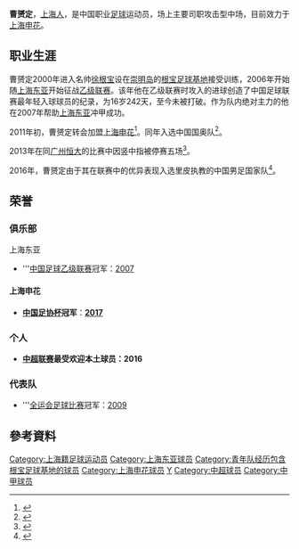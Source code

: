 {{Football player infobox
| playername = 曹赟定
| fullname = 曹赟定
| englishfullname = Cao Yunding
| countryofbirth = {{CHN}}
| cityofbirth = [[上海|上海]]
| dateofbirth = {{birth date and age|1989|11|22}}
| height = {{height|m=1.74}}
| position = 中场
| currentclub = [[上海申花|上海申花]]
| clubnumber = 28
| youthyears = 2000-2005年
| youthclubs = [[根宝足球基地|根宝足球基地]]
| years = 2006-2010年<br/>2011-
| clubs = [[上海东亚|上海东亚]]<br/>[[上海申花|上海申花]]
| caps(goals) = 60{{0}}(7)<br/>254{{0}}(27)
| nationalyears = 2007-2008<br/>2009-2011<br/>2016-
| nationalteam = {{flagicon|CHN}} [[中国国青队|中国国青队]]<br/>{{flagicon|CHN}} [[中国国奥队|中国国奥队]]<br/>{{flagicon|CHN}} [[中国国家队|中国国家队]]
| nationalcaps(goals) =<br/><br/>5{{0}}(0)
| pcupdate = 
|}}
'''曹赟定'''{{BD|1989年|11月22日|||C}}，[[上海人|上海人]]，是中国职业[[足球|足球]]运动员，场上主要司职攻击型中场，目前效力于[[上海申花|上海申花]]。

== 职业生涯 ==
曹赟定2000年进入名帅[[徐根宝|徐根宝]]设在[[崇明岛|崇明岛]]的[[根宝足球基地|根宝足球基地]]接受训练，2006年开始随[[上海东亚|上海东亚]]开始征战[[中国足球乙级联赛|乙级联赛]]。该年他在乙级联赛时攻入的进球创造了中国足球联赛最年轻入球球员的纪录，为16岁242天，至今未被打破。作为队内绝对主力的他在2007年帮助[[上海东亚|上海东亚]]冲甲成功。

2011年初，曹赟定转会加盟[[上海申花|上海申花]]<ref>{{Cite web|url=http://sports.people.com.cn/GB/22134/13859432.html|title=曹赟定确定加盟申花谢根宝 陈涛转会天津成定局--体育--人民网|accessdate=|author=|date=|last=2432|work=sports.people.com.cn|publisher=|archive-date=2016-11-28|archive-url=https://web.archive.org/web/20161128052021/http://sports.people.com.cn/GB/22134/13859432.html|dead-url=no}}</ref>。同年入选中国国奥队<ref>{{Cite web|url=http://sports.qq.com/a/20110520/000181.htm|title=核心！曹赟定重新夺权 国奥始终有他一席之地_体育_腾讯网|accessdate=|author=|date=|work=sports.qq.com|publisher=|archive-date=2016-11-27|archive-url=https://web.archive.org/web/20161127224206/http://sports.qq.com/a/20110520/000181.htm|dead-url=no}}</ref>。

2013年在同[[广州恒大|广州恒大]]的比赛中因竖中指被停赛五场<ref>{{Cite news|url=http://voice.hupu.com/china/1507375.html|title=足协处罚曹赟定：停赛5场罚款2万5|accessdate=2016-11-27|archive-date=2016-11-27|archive-url=https://web.archive.org/web/20161127220011/http://voice.hupu.com/china/1507375.html|dead-url=no}}</ref>。

2016年，曹赟定由于其在联赛中的优异表现入选里皮执教的中国男足国家队<ref>{{Cite web|url=http://sports.sina.com.cn/china/national/2016-11-01/doc-ifxxfysn8307199.shtml|title=曹赟定:入选国足有预感 得分能力不足仍需提升_国家队_新浪竞技风暴_新浪网|accessdate=|author=|date=|work=sports.sina.com.cn|publisher=|archive-date=2016-11-27|archive-url=https://web.archive.org/web/20161127215138/http://sports.sina.com.cn/china/national/2016-11-01/doc-ifxxfysn8307199.shtml|dead-url=no}}</ref>。

== 荣誉 ==
=== 俱乐部 ===
;上海东亚
* '''[[中国足球乙级联赛|中国足球乙级联赛]]冠军：[[2007年中国足球乙级联赛|2007]]

==== 上海申花 ====
* '''[[中國足協杯|中国足协杯]]冠军'''：[[2017年中国足协杯|'''2017''']]

=== 个人 ===
* '''[[中超联赛|中超联赛]]最受欢迎本土球员：2016'''

=== 代表队 ===
* '''[[中华人民共和国第十一届全运会足球比赛|全运会足球比赛]]冠军：[[中华人民共和国第十一届全运会足球比赛|2009]]

== 參考資料 ==
{{reflist}}

{{2010年上海東亞名单}}
{{2011年中超分类名单上海}}
{{2012年中超分类名单上海}}
{{2013年中超分类名单上海申花}}
{{2014年中超分类名单上海绿地申花}}
{{2015年中超分类名单上海绿地申花}}
{{2016年中超分类名单上海绿地申花}}
{{2017年中超分类名单上海绿地申花}}
{{2018年中超分类名单上海绿地申花}}
{{2019年中超分类名单上海绿地申花}}

{{DEFAULTSORT:CAO Yunding}}
[[Category:上海籍足球运动员|Category:上海籍足球运动员]]
[[Category:上海东亚球员|Category:上海东亚球员]]
[[Category:青年队经历包含根宝足球基地的球员|Category:青年队经历包含根宝足球基地的球员]]
[[Category:上海申花球员|Category:上海申花球员]]
[[Category:曹姓|Y]]
[[Category:中超球员|Category:中超球员]]
[[Category:中甲球员|Category:中甲球员]]